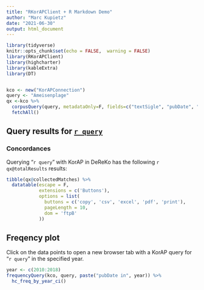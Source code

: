 ```yaml
---
title: "RKorAPClient + R Markdown Demo"
author: "Marc Kupietz"
date: "2021-06-30"
output: html_document
---
```


```r
library(tidyverse)
knitr::opts_chunk$set(echo = FALSE,  warning = FALSE)
library(RKorAPClient)
library(highcharter)
library(kableExtra)
library(DT)


kco <- new("KorAPConnection")
query <- "Ameisenplage"
qx <-kco %>%
  corpusQuery(query, metadataOnly=F, fields=c("textSigle", "pubDate", "snippet")) %>%
  fetchAll() 
```

## Query results for [`r query`](`r qx@webUIRequestUrl`)

### Concordances 
Querying "`r query`" with KorAP in DeReKo has the following `r qx@totalResults` results: 

```r
tibble(qx@collectedMatches) %>%
  datatable(escape = F,
            extensions = c('Buttons'),
            options = list(
              buttons = c('copy', 'csv', 'excel', 'pdf', 'print'),
              pageLength = 10,
              dom = 'ftpB'
            ))
```

## Freqency plot
Click on the data points to open a new browser tab with a KorAP query for "`r query`" in the specified year.

```r
year <- c(2010:2018)
frequencyQuery(kco, query, paste("pubDate in", year)) %>%
  hc_freq_by_year_ci()
```

